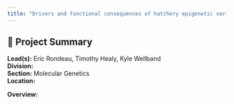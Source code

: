 ```yaml
---
title: "Drivers and functional consequences of hatchery epigenetic variation"
---
```


## 🧬 Project Summary

**Lead(s):** Eric Rondeau, Timothy Healy, Kyle Wellband  
**Division:**   
**Section:** Molecular Genetics  
**Location:**   

**Overview:**  

